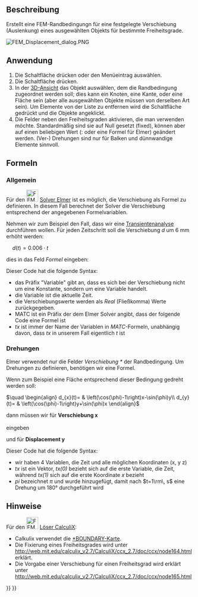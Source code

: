 <languages/>

{{Docnav/de
|[[FEM_ConstraintRigidBody/de|RandbedingungStarrerKörper]]
|[[FEM_ConstraintContact/de|RandbedingungKontakt]]
|[[FEM_Workbench/de|FEM]]
|IconL=FEM_ConstraintRigidBody.svg
|IconR=FEM_ConstraintContact.svg
|IconC=Workbench_FEM.svg
}}

{{GuiCommandContainer|
{{GuiCommand/de
|Name=FEM ConstraintDisplacement
|Name/de=FEM RandbedingungVerschiebung
|MenuLocation=Modell → Mechanische Randbedingungen und Belastungen → Randbedingung Verschiebung
|Workbenches=[[FEM_Workbench/de|FEM]]
|Shortcut=
|SeeAlso=[[FEM_tutorial/de|FEM-Anleitung]]
}}
{{GuiCommandFemInfo/de
|Solvers=CalculiX, Elmer
}}
}}

<span id="Description"></span>
==Beschreibung==

Erstellt eine FEM-Randbedingungn für eine festgelegte Verschiebung (Auslenkung) eines ausgewählten Objekts für bestimmte Freiheitsgrade.

[[File:FEM_Displacement_dialog.PNG]]
{{Caption|The FEM displacement task panel}}

<span id="Usage"></span>
==Anwendung==

# Die Schaltfläche  {{Button|[[Image:FEM_ConstraintDisplacement.svg|16px]] '''Randbedingung Verschiebung'''}} drücken oder den Menüeintrag {{MenuCommand|Modell → Mechanische Randbedingungen und Belastungen → [[Image:FEM_ConstraintDisplacement.svg|16px]] Randbedingung Verschiebung}} auswählen.
# Die Schaltfläche {{Button|Hinzufügen}} drücken.
# In der [[3D_view/de|3D-Ansicht]] das Objekt auswählen, dem die Randbedingung zugeordnet werden soll; dies kann ein Knoten, eine Kante, oder eine Fläche sein (aber alle ausgewählten Objekte müssen von derselben Art sein). Um Elemente von der Liste zu entfernen wird die Schaltfläche {{Button|Entfernen}} gedrückt und die Objekte angeklickt.
# Die Felder neben den Freiheitsgraden aktivieren, die man verwenden möchte. Standardmäßig sind sie auf Null gesetzt (fixed), können aber auf einen beliebigen Wert ({{Version/de|0.21}}: oder eine Formel für Elmer) geändert werden. (Ver-) Drehungen sind nur für Balken und dünnwandige Elemente sinnvoll.

<span id="Formulas"></span>
==Formeln==

{{Version/de|0.21}}

<span id="General"></span>
===Allgemein===

Für den [[Image:FEM_SolverElmer.svg|32px]] [[FEM_SolverElmer|Solver Elmer]] ist es möglich, die Verschiebung als Formel zu definieren. In diesem Fall berechnet der Solver die Verschiebung entsprechend der angegebenen Formelvariablen.

Nehmen wir zum Beispiel den Fall, dass wir eine [[FEM_SolverElmer_SolverSettings/de#Timestepping_(transient_analyses)|Transientenanalyse]] durchführen wollen. Für jeden Zeitschritt soll die Verschiebung <math>d</math> um 6 mm erhöht werden:

<math>\quad
d(t)=0.006\cdot t
</math>

dies in das Feld ''Formel'' eingeben:</br>
{{incode| Variable "time"; Real MATC "0.006*tx"}}

Dieser Code hat die folgende Syntax:
* das Präfix "Variable" gibt an, dass es sich bei der Verschiebung nicht um eine Konstante, sondern um eine Variable handelt.
* die Variable ist die aktuelle Zeit.
* die Verschiebungswerte werden als ''Real'' (Fließkomma) Werte zurückgegeben.
* MATC ist ein Präfix der dem Elmer Solver angibt, dass der folgende Code eine Formel ist
* ''tx'' ist immer der Name der Variablen in ''MATC''-Formeln, unabhängig davon, dass ''tx'' in unserem Fall eigentlich ''t'' ist

<span id="Rotations"></span>
===Drehungen===

Elmer verwendet nur die Felder ''Verschiebung *'' der Randbedingung. Um Drehungen zu definieren, benötigen wir eine Formel.

Wenn zum Beispiel eine Fläche entsprechend dieser Bedingung gedreht werden soll:

<math>\quad
\begin{align}
d_{x}(t)= & \left(\cos(\phi)-1\right)x-\sin(\phi)y\\
d_{y}(t)= & \left(\cos(\phi)-1\right)y+\sin(\phi)x
\end{align}
</math>

dann müssen wir für '''Verschiebung x'''</br>
{{incode| Variable "Zeit, Koordinate"
Real MATC "(cos(tx(0)*pi)-1.0)*tx(1)-sin(tx(0)*pi)*tx(2)}}</br>
eingeben

und für '''Displacement y'''</br>
{{incode|  Variable "time, Coordinate"
Real MATC "(cos(tx(0)*pi)-1.0)*tx(2)+sin(tx(0)*pi)*tx(1)}}

Dieser Code hat die folgende Syntax:
* wir haben 4 Variablen, die Zeit und alle möglichen Koordinaten (x, y z)
* ''tx'' ist ein Vektor, ''tx(0)'' bezieht sich auf die erste Variable, die Zeit, während ''tx(1)'' sich auf die erste Koordinate ''x'' bezieht
* ''pi'' bezeichnet <math>\pi</math> und wurde hinzugefügt, damit nach <math>t=1\rm\, s</math> eine Drehung um 180° durchgeführt wird

<span id="Notes"></span>
==Hinweise==

Für den [[Image:FEM_SolverCalculixCxxtools.svg|32px]] [[FEM_SolverCalculixCxxtools/de|Löser CalculiX]]:
* Calkulix verwendet die [https://web.mit.edu/calculix_v2.7/CalculiX/ccx_2.7/doc/ccx/node163.html *BOUNDARY-Karte].
* Die Fixierung eines Freiheitsgrades wird unter http://web.mit.edu/calculix_v2.7/CalculiX/ccx_2.7/doc/ccx/node164.html erklärt.
* Die Vorgabe einer Verschiebung für einen Freiheitsgrad wird erklärt unter http://web.mit.edu/calculix_v2.7/CalculiX/ccx_2.7/doc/ccx/node165.html


{{Docnav/de
|[[FEM_ConstraintRigidBody/de|RandbedingungStarrerKörper]]
|[[FEM_ConstraintContact/de|RandbedingungKontakt]]
|[[FEM_Workbench/de|FEM]]
|IconL=FEM_ConstraintRigidBody.svg
|IconR=FEM_ConstraintContact.svg
|IconC=Workbench_FEM.svg
}}

{{FEM Tools navi{{#translation:}}}}
{{Userdocnavi{{#translation:}}}}